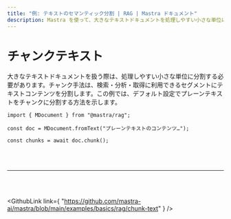 ```yaml
---
title: "例: テキストのセマンティック分割 | RAG | Mastra ドキュメント"
description: Mastra を使って、大きなテキストドキュメントを処理しやすい小さな単位に分割する例。
---
```




# チャンクテキスト

大きなテキストドキュメントを扱う際は、処理しやすい小さな単位に分割する必要があります。チャンク手法は、検索・分析・取得に利用できるセグメントにテキストコンテンツを分割します。この例では、デフォルト設定でプレーンテキストをチャンクに分割する方法を示します。

```tsx copy
import { MDocument } from "@mastra/rag";

const doc = MDocument.fromText("プレーンテキストのコンテンツ…");

const chunks = await doc.chunk();
```

<br />

<br />

<hr className="dark:border-[#404040] border-gray-300" />

<br />

<br />

<GithubLink
  link={
"https://github.com/mastra-ai/mastra/blob/main/examples/basics/rag/chunk-text"
}
/>
